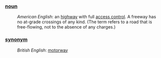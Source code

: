 ===[[noun]]===
:''American English'': an [[highway]] with full [[access control]].  A freeway has no at-grade crossings of any kind. (The term refers to a road that is free-flowing, not to the absence of any charges.)
===[[synonym]]===
:''British English'': [[motorway]]